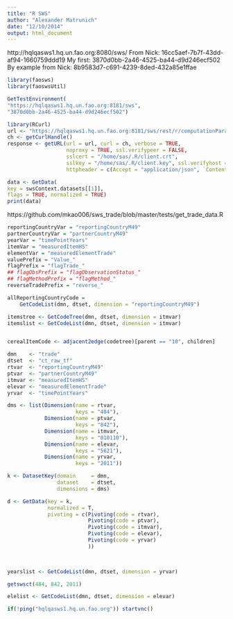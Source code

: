 ```yaml
---
title: "R SWS"
author: "Alexander Matrunich"
date: "12/10/2014"
output: html_document
---
```


http://hqlqasws1.hq.un.fao.org:8080/sws/
From Nick: 16cc5aef-7b7f-43dd-af94-1660759ddd19
My first: 3870d0bb-2a46-4525-ba44-d9d246ecf502
By example from Nick: 8b9583d7-c691-4239-8ded-432a85e1ffae

```r
library(faosws)
library(faoswsUtil)
```

```r
GetTestEnvironment(
"https://hqlqasws1.hq.un.fao.org:8181/sws",
"3870d0bb-2a46-4525-ba44-d9d246ecf502")
```

```r
library(RCurl)
url <- "https://hqlqasws1.hq.un.fao.org:8181/sws/rest/r/computationParameters/3870d0bb-2a46-4525-ba44-d9d246ecf502"
ch <- getCurlHandle()
response <- getURL(url = url, curl = ch, verbose = TRUE, 
                   noproxy = TRUE, ssl.verifypeer = FALSE, 
                   sslcert = "/home/sas/.R/client.crt", 
                   sslkey = "/home/sas/.R/client.key", ssl.verifyhost = 2, 
                   httpheader = c(Accept = "application/json", `Content-Type` = "application/json"))
```

```r
data <- GetData(
key = swsContext.datasets[[1]],
flags = TRUE, normalized = TRUE)
print(data)
```


https://github.com/mkao006/sws_trade/blob/master/tests/get_trade_data.R

```r
reportingCountryVar = "reportingCountryM49"
partnerCountryVar = "partnerCountryM49"
yearVar = "timePointYears"
itemVar = "measuredItemHS"
elementVar = "measuredElementTrade"
valuePrefix = "Value_"
flagPrefix = "flagTrade_"
## flagObsPrefix = "flagObservationStatus_"
## flagMethodPrefix = "flagMethod_"
reverseTradePrefix = "reverse_"

allReportingCountryCode =
    GetCodeList(dmn, dtset, dimension = "reportingCountryM49")

itemstree <- GetCodeTree(dmn, dtset, dimension = itmvar)
itemslist <- GetCodeList(dmn, dtset, dimension = itmvar)


cerealItemCode <- adjacent2edge(codetree)[parent == "10", children]

dmn    <- "trade"
dtset  <- "ct_raw_tf"
rtvar  <- "reportingCountryM49"
ptvar  <- "partnerCountryM49"
itmvar <- "measuredItemHS"
elevar <- "measuredElementTrade"
yrvar  <- "timePointYears"

dms <- list(Dimension(name = rtvar,
                      keys = "484"),
            Dimension(name = ptvar,
                      keys = "842"),
            Dimension(name = itmvar,
                      keys = "010110"),
            Dimension(name = elevar,
                      keys = "5621"),
            Dimension(name = yrvar, 
                      keys = "2011"))

k <- DatasetKey(domain     = dmn,
                dataset    = dtset,
                dimensions = dms)

d <- GetData(key = k,
             normalized = T, 
             pivoting = c(Pivoting(code = rtvar),
                          Pivoting(code = ptvar),
                          Pivoting(code = itmvar),
                          Pivoting(code = elevar),
                          Pivoting(code = yrvar)
                          ))

             
```

```r
yearslist <- GetCodeList(dmn, dtset, dimension = yrvar)

getswsct(484, 842, 2011)

elelist <- GetCodeList(dmn, dtset, dimension = elevar)

if(!ping("hqlqasws1.hq.un.fao.org")) startvnc()
```


